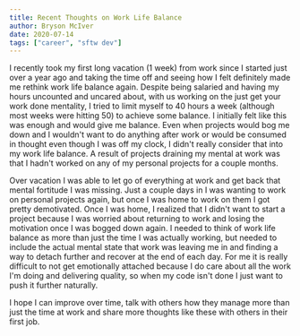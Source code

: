 ```yaml
---
title: Recent Thoughts on Work Life Balance
author: Bryson McIver
date: 2020-07-14
tags: ["career", "sftw dev"]
---
```


I recently took my first long vacation (1 week) from work since I started just over a year ago and taking the time off and seeing how I felt definitely made me rethink work life balance again. Despite being salaried and having my hours uncounted and uncared about, with us working on the just get your work done mentality, I tried to limit myself to 40 hours a week (although most weeks were hitting 50) to achieve some balance. I initially felt like this was enough and would give me balance. Even when projects would bog me down and I wouldn't want to do anything after work or would be consumed in thought even though I was off my clock, I didn't really consider that into my work life balance. A result of projects draining my mental at work was that I hadn't worked on any of my personal projects for a couple months.

Over vacation I was able to let go of everything at work and get back that mental fortitude I was missing. Just a couple days in I was wanting to work on personal projects again, but once I was home to work on them I got pretty demotivated. Once I was home, I realized that I didn't want to start a project because I was worried about returning to work and losing the motivation once I was bogged down again. I needed to think of work life balance as more than just the time I was actually working, but needed to include the actual mental state that work was leaving me in and finding a way to detach further and recover at the end of each day. For me it is really difficult to not get emotionally attached because I do care about all the work I'm doing and delivering quality, so when my code isn't done I just want to push it further naturally.

I hope I can improve over time, talk with others how they manage more than just the time at work and share more thoughts like these with others in their first job.